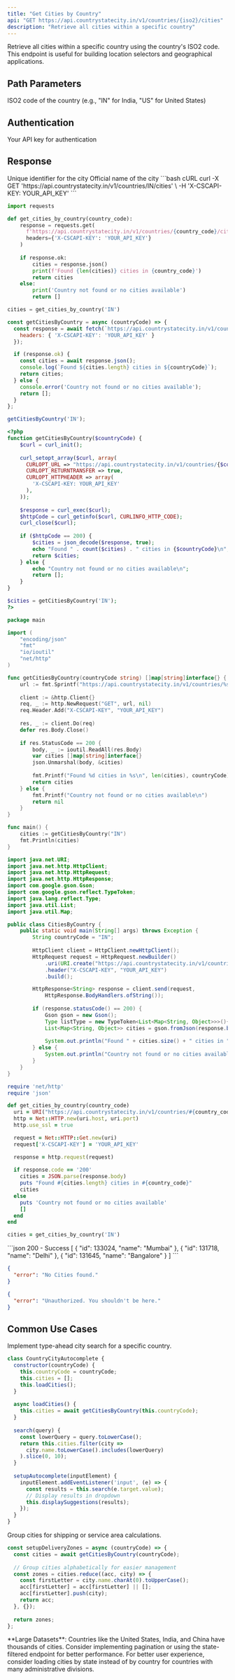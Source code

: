 ```yaml
---
title: "Get Cities by Country"
api: "GET https://api.countrystatecity.in/v1/countries/{iso2}/cities"
description: "Retrieve all cities within a specific country"
---
```


Retrieve all cities within a specific country using the country's ISO2 code. This endpoint is useful for building location selectors and geographical applications.

## Path Parameters

<ParamField path="iso2" type="string" required>
  ISO2 code of the country (e.g., "IN" for India, "US" for United States)
</ParamField>

## Authentication

<ParamField header="X-CSCAPI-KEY" type="string" required>
  Your API key for authentication
</ParamField>

## Response

<ResponseField name="id" type="integer">
  Unique identifier for the city
</ResponseField>

<ResponseField name="name" type="string">
  Official name of the city
</ResponseField>

<RequestExample>
```bash cURL
curl -X GET 'https://api.countrystatecity.in/v1/countries/IN/cities' \
  -H 'X-CSCAPI-KEY: YOUR_API_KEY'
```

```python Python
import requests

def get_cities_by_country(country_code):
    response = requests.get(
      f'https://api.countrystatecity.in/v1/countries/{country_code}/cities',
      headers={'X-CSCAPI-KEY': 'YOUR_API_KEY'}
    )
    
    if response.ok:
        cities = response.json()
        print(f'Found {len(cities)} cities in {country_code}')
        return cities
    else:
        print('Country not found or no cities available')
        return []

cities = get_cities_by_country('IN')
```

```javascript JavaScript
const getCitiesByCountry = async (countryCode) => {
  const response = await fetch(`https://api.countrystatecity.in/v1/countries/${countryCode}/cities`, {
    headers: { 'X-CSCAPI-KEY': 'YOUR_API_KEY' }
  });

  if (response.ok) {
    const cities = await response.json();
    console.log(`Found ${cities.length} cities in ${countryCode}`);
    return cities;
  } else {
    console.error('Country not found or no cities available');
    return [];
  }
};

getCitiesByCountry('IN');
```

```php PHP
<?php
function getCitiesByCountry($countryCode) {
    $curl = curl_init();
    
    curl_setopt_array($curl, array(
      CURLOPT_URL => "https://api.countrystatecity.in/v1/countries/{$countryCode}/cities",
      CURLOPT_RETURNTRANSFER => true,
      CURLOPT_HTTPHEADER => array(
        'X-CSCAPI-KEY: YOUR_API_KEY'
      ),
    ));
    
    $response = curl_exec($curl);
    $httpCode = curl_getinfo($curl, CURLINFO_HTTP_CODE);
    curl_close($curl);
    
    if ($httpCode == 200) {
        $cities = json_decode($response, true);
        echo "Found " . count($cities) . " cities in {$countryCode}\n";
        return $cities;
    } else {
        echo "Country not found or no cities available\n";
        return [];
    }
}

$cities = getCitiesByCountry('IN');
?>
```

```go Go
package main

import (
    "encoding/json"
    "fmt"
    "io/ioutil"
    "net/http"
)

func getCitiesByCountry(countryCode string) []map[string]interface{} {
    url := fmt.Sprintf("https://api.countrystatecity.in/v1/countries/%s/cities", countryCode)
    
    client := &http.Client{}
    req, _ := http.NewRequest("GET", url, nil)
    req.Header.Add("X-CSCAPI-KEY", "YOUR_API_KEY")
    
    res, _ := client.Do(req)
    defer res.Body.Close()
    
    if res.StatusCode == 200 {
        body, _ := ioutil.ReadAll(res.Body)
        var cities []map[string]interface{}
        json.Unmarshal(body, &cities)
        
        fmt.Printf("Found %d cities in %s\n", len(cities), countryCode)
        return cities
    } else {
        fmt.Printf("Country not found or no cities available\n")
        return nil
    }
}

func main() {
    cities := getCitiesByCountry("IN")
    fmt.Println(cities)
}
```

```java Java
import java.net.URI;
import java.net.http.HttpClient;
import java.net.http.HttpRequest;
import java.net.http.HttpResponse;
import com.google.gson.Gson;
import com.google.gson.reflect.TypeToken;
import java.lang.reflect.Type;
import java.util.List;
import java.util.Map;

public class CitiesByCountry {
    public static void main(String[] args) throws Exception {
        String countryCode = "IN";
        
        HttpClient client = HttpClient.newHttpClient();
        HttpRequest request = HttpRequest.newBuilder()
            .uri(URI.create("https://api.countrystatecity.in/v1/countries/" + countryCode + "/cities"))
            .header("X-CSCAPI-KEY", "YOUR_API_KEY")
            .build();

        HttpResponse<String> response = client.send(request,
            HttpResponse.BodyHandlers.ofString());
            
        if (response.statusCode() == 200) {
            Gson gson = new Gson();
            Type listType = new TypeToken<List<Map<String, Object>>>(){}.getType();
            List<Map<String, Object>> cities = gson.fromJson(response.body(), listType);
            
            System.out.println("Found " + cities.size() + " cities in " + countryCode);
        } else {
            System.out.println("Country not found or no cities available");
        }
    }
}
```

```ruby Ruby
require 'net/http'
require 'json'

def get_cities_by_country(country_code)
  uri = URI("https://api.countrystatecity.in/v1/countries/#{country_code}/cities")
  http = Net::HTTP.new(uri.host, uri.port)
  http.use_ssl = true

  request = Net::HTTP::Get.new(uri)
  request['X-CSCAPI-KEY'] = 'YOUR_API_KEY'

  response = http.request(request)
  
  if response.code == '200'
    cities = JSON.parse(response.body)
    puts "Found #{cities.length} cities in #{country_code}"
    cities
  else
    puts 'Country not found or no cities available'
    []
  end
end

cities = get_cities_by_country('IN')
```
</RequestExample>

<ResponseExample>
```json 200 - Success
[
  {
    "id": 133024,
    "name": "Mumbai"
  },
  {
    "id": 131718,
    "name": "Delhi"
  },
  {
    "id": 131645,
    "name": "Bangalore"
  }
]
```

```json 404 - Not Found
{
  "error": "No Cities found."
}
```

```json 401 - Unauthorized
{
  "error": "Unauthorized. You shouldn't be here."
}
```
</ResponseExample>

## Common Use Cases

<AccordionGroup>
<Accordion title="City Autocomplete">
  Implement type-ahead city search for a specific country.
  
  ```javascript
  class CountryCityAutocomplete {
    constructor(countryCode) {
      this.countryCode = countryCode;
      this.cities = [];
      this.loadCities();
    }
    
    async loadCities() {
      this.cities = await getCitiesByCountry(this.countryCode);
    }
    
    search(query) {
      const lowerQuery = query.toLowerCase();
      return this.cities.filter(city => 
        city.name.toLowerCase().includes(lowerQuery)
      ).slice(0, 10);
    }
    
    setupAutocomplete(inputElement) {
      inputElement.addEventListener('input', (e) => {
        const results = this.search(e.target.value);
        // Display results in dropdown
        this.displaySuggestions(results);
      });
    }
  }
  ```
</Accordion>

<Accordion title="Delivery Zone Setup">
  Group cities for shipping or service area calculations.
  
  ```javascript
  const setupDeliveryZones = async (countryCode) => {
    const cities = await getCitiesByCountry(countryCode);
    
    // Group cities alphabetically for easier management
    const zones = cities.reduce((acc, city) => {
      const firstLetter = city.name.charAt(0).toUpperCase();
      acc[firstLetter] = acc[firstLetter] || [];
      acc[firstLetter].push(city);
      return acc;
    }, {});
    
    return zones;
  };
  ```
</Accordion>
</AccordionGroup>

<Warning>
**Large Datasets**: Countries like the United States, India, and China have thousands of cities. Consider implementing pagination or using the state-filtered endpoint for better performance.
</Warning>

<Tip>
For better user experience, consider loading cities by state instead of by country for countries with many administrative divisions.
</Tip>
